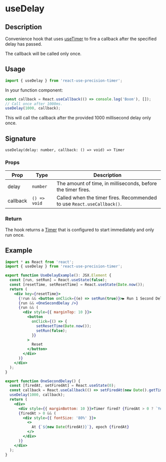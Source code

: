 
<Meta title="Docs/useDelay" />

<h1>useDelay</h1>

## Description

Convenience hook that uses [useTimer](https://justinmahar.github.io/react-use-precision-timer/?path=/story/docs-usetimer--page) to fire a callback after the specified delay has passed.

The callback will be called only once.

## Usage

```jsx
import { useDelay } from 'react-use-precision-timer';
```

In your function component:

```jsx
const callback = React.useCallback(() => console.log('Boom'), []);
// Call once after 1000ms.
useDelay(1000, callback);
```

This will call the callback after the provided 1000 millisecond delay only once.

## Signature

`useDelay(delay: number, callback: () => void) => Timer`

### Props

| Prop     | Type         | Description                                                            |
| -------- | ------------ | ---------------------------------------------------------------------- |
| delay    | `number`     | The amount of time, in milliseconds, before the timer fires.           |
| callback | `() => void` | Called when the timer fires. Recommended to use `React.useCallback()`. |

### Return

The hook returns a [Timer](https://justinmahar.github.io/react-use-precision-timer/?path=/story/docs-usetimer--page#timer) that is configured to start immediately and only run once.

## Example

<div style={{ border: 'solid 2px #67788a', padding: '20px' }}>
  <UseDelayExample />
</div>

```jsx
import * as React from 'react';
import { useDelay } from 'react-use-precision-timer';

export function UseDelayExample(): JSX.Element {
  const [run, setRun] = React.useState(false);
  const [resetTime, setResetTime] = React.useState(Date.now());
  return (
    <div key={resetTime}>
      {!run && <button onClick={(e) => setRun(true)}>▶️ Run 1 Second Delay</button>}
      {run && <OneSecondDelay />}
      {run && (
        <div style={{ marginTop: 10 }}>
          <button
            onClick={() => {
              setResetTime(Date.now());
              setRun(false);
            }}
          >
            Reset
          </button>
        </div>
      )}
    </div>
  );
}

export function OneSecondDelay() {
  const [firedAt, setFiredAt] = React.useState(0);
  const callback = React.useCallback(() => setFiredAt(new Date().getTime()), []);
  useDelay(1000, callback);
  return (
    <div>
      <div style={{ marginBottom: 10 }}>Timer fired? {firedAt > 0 ? `Yes ✅ ` : 'No ❌'}</div>
      {firedAt > 0 && (
        <div style={{ fontSize: '80%' }}>
          <>
            At {`${new Date(firedAt)}`}, epoch {firedAt}
          </>
        </div>
      )}
    </div>
  );
}
```
